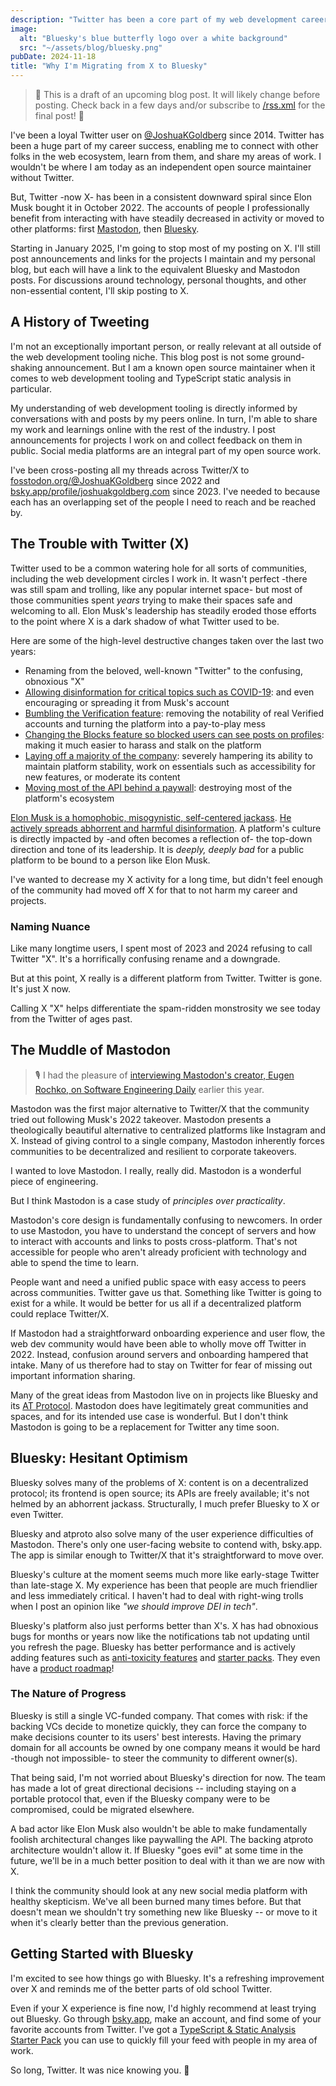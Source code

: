 ```yaml
---
description: "Twitter has been a core part of my web development career for over a decade. But Twitter's been replaced by the vastly inferior X. Here's why I'm finally ready to commit to Bluesky."
image:
  alt: "Bluesky's blue butterfly logo over a white background"
  src: "~/assets/blog/bluesky.png"
pubDate: 2024-11-18
title: "Why I'm Migrating from X to Bluesky"
---
```


> 🛑 This is a draft of an upcoming blog post.
> It will likely change before posting.
> Check back in a few days and/or subscribe to [/rss.xml](https://www.joshuakgoldberg.com/rss.xml) for the final post! 🛑

I've been a loyal Twitter user on [@JoshuaKGoldberg](https://twitter.com/JoshuaKGoldberg) since 2014.
Twitter has been a huge part of my career success, enabling me to connect with other folks in the web ecosystem, learn from them, and share my areas of work.
I wouldn't be where I am today as an independent open source maintainer without Twitter.

But, Twitter -now X- has been in a consistent downward spiral since Elon Musk bought it in October 2022.
The accounts of people I professionally benefit from interacting with have steadily decreased in activity or moved to other platforms: first [Mastodon](https://mastodon.social), then [Bluesky](https://bsky.app).

Starting in January 2025, I'm going to stop most of my posting on X.
I'll still post announcements and links for the projects I maintain and my personal blog, but each will have a link to the equivalent Bluesky and Mastodon posts.
For discussions around technology, personal thoughts, and other non-essential content, I'll skip posting to X.

## A History of Tweeting

I'm not an exceptionally important person, or really relevant at all outside of the web development tooling niche.
This blog post is not some ground-shaking announcement.
But I am a known open source maintainer when it comes to web development tooling and TypeScript static analysis in particular.

My understanding of web development tooling is directly informed by conversations with and posts by my peers online.
In turn, I'm able to share my work and learnings online with the rest of the industry.
I post announcements for projects I work on and collect feedback on them in public.
Social media platforms are an integral part of my open source work.

I've been cross-posting all my threads across Twitter/X to [fosstodon.org/@JoshuaKGoldberg](https://fosstodon.org/@JoshuaKGoldberg) since 2022 and [bsky.app/profile/joshuakgoldberg.com](https://bsky.app/profile/joshuakgoldberg.com) since 2023.
I've needed to because each has an overlapping set of the people I need to reach and be reached by.

## The Trouble with Twitter (X)

Twitter used to be a common watering hole for all sorts of communities, including the web development circles I work in.
It wasn't perfect -there was still spam and trolling, like any popular internet space- but most of those communities spent _years_ trying to make their spaces safe and welcoming to all.
Elon Musk's leadership has steadily eroded those efforts to the point where X is a dark shadow of what Twitter used to be.

Here are some of the high-level destructive changes taken over the last two years:

- Renaming from the beloved, well-known "Twitter" to the confusing, obnoxious "X"
- [Allowing disinformation for critical topics such as COVID-19](https://www.cnn.com/2022/11/29/tech/twitter-covid-misinformation-policy/index.html): and even encouraging or spreading it from Musk's account
- [Bumbling the Verification feature](https://en.wikipedia.org/wiki/Twitter_verification#Since_November_2022): removing the notability of real Verified accounts and turning the platform into a pay-to-play mess
- [Changing the Blocks feature so blocked users can see posts on profiles](https://www.msn.com/en-us/news/technology/x-updates-block-feature-letting-blocked-users-see-your-public-posts/ar-AA1tsoHz): making it much easier to harass and stalk on the platform
- [Laying off a majority of the company](https://apnews.com/article/elon-musk-twitter-inc-business-layoffs-c0334da78b3af9faf2f43cf3f6e52ffa): severely hampering its ability to maintain platform stability, work on essentials such as accessibility for new features, or moderate its content
- [Moving most of the API behind a paywall](https://www.theverge.com/2023/3/30/23662832/twitter-api-tiers-free-bot-novelty-accounts-basic-enterprice-monthly-price): destroying most of the platform's ecosystem

[Elon Musk is a homophobic, misogynistic, self-centered jackass](https://www.vanityfair.com/news/2022/04/elon-musk-twitter-terrible-things-hes-said-and-done).
[He actively spreads abhorrent and harmful disinformation](https://www.reuters.com/world/us/wrong-claims-by-musk-us-election-got-2-billion-views-x-2024-report-says-2024-11-04).
A platform's culture is directly impacted by -and often becomes a reflection of- the top-down direction and tone of its leadership.
It is _deeply, deeply bad_ for a public platform to be bound to a person like Elon Musk.

I've wanted to decrease my X activity for a long time, but didn't feel enough of the community had moved off X for that to not harm my career and projects.

### Naming Nuance

Like many longtime users, I spent most of 2023 and 2024 refusing to call Twitter "X".
It's a horrifically confusing rename and a downgrade.

But at this point, X really is a different platform from Twitter.
Twitter is gone.
It's just X now.

Calling X "X" helps differentiate the spam-ridden monstrosity we see today from the Twitter of ages past.

## The Muddle of Mastodon

> 🎙️ I had the pleasure of [interviewing Mastodon's creator, Eugen Rochko, on Software Engineering Daily](https://softwareengineeringdaily.com/2024/01/31/mastodon-with-eugen-rochko) earlier this year.

Mastodon was the first major alternative to Twitter/X that the community tried out following Musk's 2022 takeover.
Mastodon presents a theologically beautiful alternative to centralized platforms like Instagram and X.
Instead of giving control to a single company, Mastodon inherently forces communities to be decentralized and resilient to corporate takeovers.

I wanted to love Mastodon.
I really, really did.
Mastodon is a wonderful piece of engineering.

But I think Mastodon is a case study of _principles over practicality_.

Mastodon's core design is fundamentally confusing to newcomers.
In order to use Mastodon, you have to understand the concept of servers and how to interact with accounts and links to posts cross-platform.
That's not accessible for people who aren't already proficient with technology and able to spend the time to learn.

People want and need a unified public space with easy access to peers across communities.
Twitter gave us that.
Something like Twitter is going to exist for a while.
It would be better for us all if a decentralized platform could replace Twitter/X.

If Mastodon had a straightforward onboarding experience and user flow, the web dev community would have been able to wholly move off Twitter in 2022.
Instead, confusion around servers and onboarding hampered that intake.
Many of us therefore had to stay on Twitter for fear of missing out important information sharing.

Many of the great ideas from Mastodon live on in projects like Bluesky and its [AT Protocol](https://en.wikipedia.org/wiki/AT_Protocol).
Mastodon does have legitimately great communities and spaces, and for its intended use case is wonderful.
But I don't think Mastodon is going to be a replacement for Twitter any time soon.

## Bluesky: Hesitant Optimism

Bluesky solves many of the problems of X: content is on a decentralized protocol; its frontend is open source; its APIs are freely available; it's not helmed by an abhorrent jackass.
Structurally, I much prefer Bluesky to X or even Twitter.

Bluesky and atproto also solve many of the user experience difficulties of Mastodon.
There's only one user-facing website to contend with, bsky.app.
The app is similar enough to Twitter/X that it's straightforward to move over.

Bluesky's culture at the moment seems much more like early-stage Twitter than late-stage X.
My experience has been that people are much friendlier and less immediately critical.
I haven't had to deal with right-wing trolls when I post an opinion like _"we should improve DEI in tech"_.

Bluesky's platform also just performs better than X's.
X has had obnoxious bugs for months or years now like the notifications tab not updating until you refresh the page.
Bluesky has better performance and is actively adding features such as [anti-toxicity features](https://bsky.social/about/blog/08-28-2024-anti-toxicity-features) and [starter packs](https://bsky.social/about/blog/06-26-2024-starter-packs).
They even have a [product roadmap](https://bsky.social/about/blog/05-07-2024-product-roadmap)!

### The Nature of Progress

Bluesky is still a single VC-funded company.
That comes with risk: if the backing VCs decide to monetize quickly, they can force the company to make decisions counter to its users' best interests.
Having the primary domain for all accounts be owned by one company means it would be hard -though not impossible- to steer the community to different owner(s).

That being said, I'm not worried about Bluesky's direction for now.
The team has made a lot of great directional decisions -- including staying on a portable protocol that, even if the Bluesky company were to be compromised, could be migrated elsewhere.

A bad actor like Elon Musk also wouldn't be able to make fundamentally foolish architectural changes like paywalling the API.
The backing atproto architecture wouldn't allow it.
If Bluesky "goes evil" at some time in the future, we'll be in a much better position to deal with it than we are now with X.

I think the community should look at any new social media platform with healthy skepticism.
We've all been burned many times before.
But that doesn't mean we shouldn't try something new like Bluesky -- or move to it when it's clearly better than the previous generation.

## Getting Started with Bluesky

I'm excited to see how things go with Bluesky.
It's a refreshing improvement over X and reminds me of the better parts of old school Twitter.

Even if your X experience is fine now, I'd highly recommend at least trying out Bluesky.
Go through [bsky.app](https://bsky.app), make an account, and find some of your favorite accounts from Twitter.
I've got a [TypeScript & Static Analysis Starter Pack](https://bsky.app/starter-pack/joshuakgoldberg.com/3la7gv7wa4722) you can use to quickly fill your feed with people in my area of work.

So long, Twitter.
It was nice knowing you. 🦋
